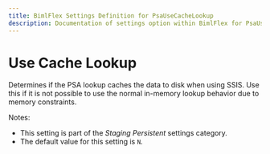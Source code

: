 ---
title: BimlFlex Settings Definition for PsaUseCacheLookup
description: Documentation of settings option within BimlFlex for PsaUseCacheLookup
---
<head>
  <meta name="varigenceProduct" content="BimlFlex"></meta>
  <meta name="varigenceArticleType" content="Reference"></meta>
</head>


# Use Cache Lookup

Determines if the PSA lookup caches the data to disk when using SSIS. Use this if it is not possible to use the normal in-memory lookup behavior due to memory constraints.

Notes:

* This setting is part of the *Staging Persistent* settings category.
* The default value for this setting is `N`.
